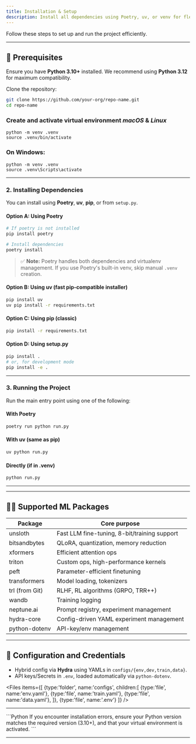 ```yaml
---
title: Installation & Setup
description: Install all dependencies using Poetry, uv, or venv for flexible, modern, and reproducible ML research.
---
```


Follow these steps to set up and run the project efficiently.

---

## 🧰 Prerequisites

Ensure you have **Python 3.10+** installed. We recommend using **Python 3.12** for maximum compatibility.

Clone the repository:

```bash
git clone https://github.com/your-org/repo-name.git
cd repo-name
```

### Create and activate virtual environment _**macOS**_ & _Linux_
```
python -m venv .venv
source .venv/bin/activate 
````

### On Windows:
```
python -m venv .venv
source .venv\Scripts\activate
````

---

### 2. Installing Dependencies

You can install using **Poetry**, **uv**, **pip**, or from `setup.py`.

#### Option A: Using Poetry

```bash
# If poetry is not installed
pip install poetry

# Install dependencies
poetry install
```

> ✅ **Note:** Poetry handles both dependencies and virtualenv management. If you use Poetry's built-in venv, skip manual `.venv` creation.

#### Option B: Using uv (fast pip-compatible installer)

```bash
pip install uv
uv pip install -r requirements.txt
```

#### Option C: Using pip (classic)

```bash
pip install -r requirements.txt
```

#### Option D: Using setup.py

```bash
pip install .
# or, for development mode
pip install -e .
```

---

### 3. Running the Project

Run the main entry point using one of the following:

#### With Poetry

```bash
poetry run python run.py
```

#### With uv (same as pip)

```bash
uv python run.py
```

#### Directly (if in .venv)

```bash
python run.py
```

---

---

## 🧑‍💻 Supported ML Packages

| Package         | Core purpose                                  |
| --------------- | --------------------------------------------- |
| unsloth         | Fast LLM fine-tuning, 8-bit/training support  |
| bitsandbytes    | QLoRA, quantization, memory reduction         |
| xformers        | Efficient attention ops                       |
| triton          | Custom ops, high-performance kernels          |
| peft            | Parameter-efficient finetuning                |
| transformers    | Model loading, tokenizers                     |
| trl (from Git)  | RLHF, RL algorithms (GRPO, TRR++)             |
| wandb           | Training logging                              |
| neptune.ai      | Prompt registry, experiment management        |
| hydra-core      | Config-driven YAML experiment management      |
| python-dotenv   | API-key/env management                        |

---

## 🔑 Configuration and Credentials

- Hybrid config via **Hydra** using YAMLs in `configs/{env,dev,train,data}`.
- API keys/Secrets in `.env`, loaded automatically via `python-dotenv`.

<Files
  items={[
    {type:'folder', name:'configs', children:[
      {type:'file', name:'env.yaml'},
      {type:'file', name:'train.yaml'},
      {type:'file', name:'data.yaml'},
    ]},
    {type:'file', name:'.env'}
  ]}
/>

---









<Note title="Troubleshooting">
```Python
  If you encounter installation errors, 
  ensure your Python version matches the required version (3.10+),
  and that your virtual environment is activated.
```
</Note>

---

